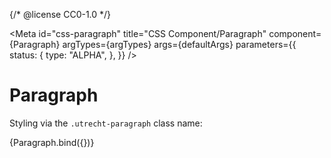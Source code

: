 {/* @license CC0-1.0 */}


<Meta
  id="css-paragraph"
  title="CSS Component/Paragraph"
  component={Paragraph}
  argTypes={argTypes}
  args={defaultArgs}
  parameters={{
    status: {
      type: "ALPHA",
    },
  }}
/>

# Paragraph

Styling via the `.utrecht-paragraph` class name:

<Canvas>
  <Story name="Default" args={exampleArgs}>
    {Paragraph.bind({})}
  </Story>
</Canvas>

<ArgsTable story="Default" />
